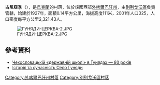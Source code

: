 {{coord|48|8|44|N|22|36|29|E|scale:30000|display=title}}

'''古尼亞季'''（{{lang-uk|Гуняді}}），是[[烏克蘭|烏克蘭]]的村落，位於該國西部[[外喀爾巴阡州|外喀爾巴阡州]]，由[[別列戈沃區|別列戈沃區]]負責管轄，始建於1927年，面積0.14平方公里，海拔高度111米，2001年人口325，人口密度每平方公里2,321.43人。

[[Image:ГУНЯДИ-ЦЕРКВА-2.JPG|thumb]]

==參考資料==
* [http://zakarpattja.livejournal.com/46002.html Чехословацькій «державній школі» в Гунядах — 80 років] {{Wayback|url=http://zakarpattja.livejournal.com/46002.html |date=20200614052548 }}
* [http://beregvidek.eu/index.php?option=com_content&view=category&layout=blog&id=306&Itemid=1559&lang=uk Історія та сучасність Село Гуняди]{{dead link|date=2017年12月 |bot=InternetArchiveBot |fix-attempted=yes }}

{{DEFAULTSORT:Гуняді}}

[[Category:外喀爾巴阡州村落|Category:外喀爾巴阡州村落]]
[[Category:別列戈沃區村落|Category:別列戈沃區村落]]


{{Zakarpattia-geo-stub}}